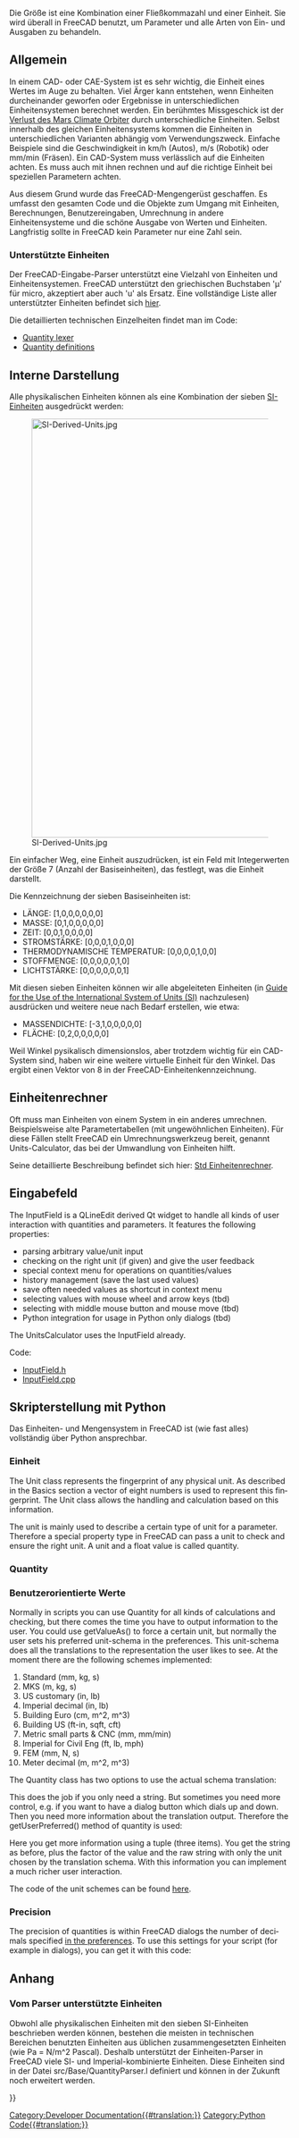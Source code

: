 <languages/>

Die Größe ist eine Kombination einer Fließkommazahl und einer Einheit. Sie wird überall in FreeCAD benutzt, um Parameter und alle Arten von Ein- und Ausgaben zu behandeln. 

<span id="General"></span>
== Allgemein ==

In einem CAD- oder CAE-System ist es sehr wichtig, die Einheit eines Wertes im Auge zu behalten. Viel Ärger kann entstehen, wenn Einheiten durcheinander geworfen oder Ergebnisse in unterschiedlichen Einheitensystemen berechnet werden. Ein berühmtes Missgeschick ist der [https://de.wikipedia.org/wiki/Mars_Climate_Orbiter Verlust des Mars Climate Orbiter] durch unterschiedliche Einheiten. Selbst innerhalb des gleichen Einheitensystems kommen die Einheiten in unterschiedlichen Varianten abhängig vom Verwendungszweck. Einfache Beispiele sind die Geschwindigkeit in km/h (Autos), m/s (Robotik) oder mm/min (Fräsen). Ein CAD-System muss verlässlich auf die Einheiten achten. Es muss auch mit ihnen rechnen und auf die richtige Einheit bei speziellen Parametern achten. 

Aus diesem Grund wurde das FreeCAD-Mengengerüst geschaffen. Es umfasst den gesamten Code und die Objekte zum Umgang mit Einheiten, Berechnungen, Benutzereingaben, Umrechnung in andere Einheitensysteme und die schöne Ausgabe von Werten und Einheiten. Langfristig sollte in FreeCAD kein Parameter nur eine Zahl sein. 

<span id="Supported_units"></span>
=== Unterstützte Einheiten === 

Der FreeCAD-Eingabe-Parser unterstützt eine Vielzahl von Einheiten und Einheitensystemen. FreeCAD unterstützt den griechischen Buchstaben 'µ'  für micro, akzeptiert aber auch 'u' als Ersatz.
Eine vollständige Liste aller unterstützter Einheiten befindet sich [[Expressions/de#Einheiten|hier]].

Die detaillierten technischen Einzelheiten findet man im Code:
* [https://github.com/FreeCAD/FreeCAD/blob/main/src/Base/Quantity.cpp#L544 Quantity lexer]
* [https://github.com/FreeCAD/FreeCAD/blob/main/src/Base/Quantity.cpp#l167 Quantity definitions]

<span id="Internal_representation"></span>
==Interne Darstellung==

Alle physikalischen Einheiten können als eine Kombination der sieben [https://de.wikipedia.org/wiki/Internationales_Einheitensystem SI-Einheiten] ausgedrückt werden:

[[File:SI-Derived-Units.jpg|750px]]

Ein einfacher Weg, eine Einheit auszudrücken, ist ein Feld mit Integerwerten der Größe 7 (Anzahl der Basiseinheiten), das festlegt, was die Einheit darstellt. 

Die Kennzeichnung der sieben Basiseinheiten ist:

* LÄNGE: [1,0,0,0,0,0,0]
* MASSE: [0,1,0,0,0,0,0]
* ZEIT: [0,0,1,0,0,0,0]
* STROMSTÄRKE: [0,0,0,1,0,0,0]
* THERMODYNAMISCHE TEMPERATUR: [0,0,0,0,1,0,0]
* STOFFMENGE: [0,0,0,0,0,1,0]
* LICHTSTÄRKE: [0,0,0,0,0,0,1]

Mit diesen sieben Einheiten können wir alle abgeleiteten Einheiten (in [http://physics.nist.gov/cuu/pdf/sp811.pdf Guide for the Use of the International System of Units (SI)] nachzulesen) ausdrücken und weitere neue nach Bedarf erstellen, wie etwa:
* MASSENDICHTE: [-3,1,0,0,0,0,0]
* FLÄCHE: [0,2,0,0,0,0,0]

Weil Winkel pysikalisch dimensionslos, aber trotzdem wichtig für ein CAD-System sind, haben wir eine weitere virtuelle Einheit für den Winkel. Das ergibt einen Vektor von 8 in der FreeCAD-Einheitenkennzeichnung.

<span id="Units_calculator"></span>
==Einheitenrechner==

Oft muss man Einheiten von einem System in ein anderes umrechnen. Beispielsweise alte Parametertabellen (mit ungewöhnlichen Einheiten). Für diese Fällen stellt FreeCAD ein Umrechnungswerkzeug bereit, genannt Units-Calculator, das bei der Umwandlung von Einheiten hilft. 

Seine detaillierte Beschreibung befindet sich hier: [[Std_UnitsCalculator/de|Std Einheitenrechner]].

<span id="InputField"></span>
== Eingabefeld ==

<div lang="en" dir="ltr" class="mw-content-ltr">
The InputField is a QLineEdit derived Qt widget to handle all kinds of user interaction with quantities and parameters. It features the following properties:
* parsing arbitrary value/unit input
* checking on the right unit (if given) and give the user feedback
* special context menu for operations on quantities/values
* history management (save the last used values)
* save often needed values as shortcut in context menu
* selecting values with mouse wheel and arrow keys (tbd)
* selecting with middle mouse button and mouse move (tbd)
* Python integration for usage in Python only dialogs (tbd)
</div>

<div lang="en" dir="ltr" class="mw-content-ltr">
The UnitsCalculator uses the InputField already.
</div> 

Code:
* [https://github.com/FreeCAD/FreeCAD/blob/main/src/Gui/InputField.h InputField.h]
* [https://github.com/FreeCAD/FreeCAD/blob/main/src/Gui/InputField.cpp InputField.cpp]

<span id="Python_scripting"></span>
==Skripterstellung mit Python==

Das Einheiten- und Mengensystem in FreeCAD ist (wie fast alles) vollständig über Python ansprechbar. 

<span id="Unit"></span>
=== Einheit ===

<div lang="en" dir="ltr" class="mw-content-ltr">
The Unit class represents the fingerprint of any physical unit. As described in the Basics section a vector of eight numbers is used to represent this fingerprint. The Unit class allows the handling and calculation based on this information.
</div> 

{{Code|code=

from FreeCAD import Units

# creating a unit with certain signature
Units.Unit(0,1)      # Mass     (kg)
Units.Unit(1)        # Length   (mm)
Units.Unit(-1,1,-2)  # Pressure (kg/mm*s^2)

# using predefined constants
Units.Unit(Units.Length)
Units.Unit(Units.Mass)
Units.Unit(Units.Pressure)

# parsing unit out of a string
Units.Unit('kg/(m*s^2)')    # Pressure
Units.Unit('Pa')            # the same as combined unit Pascale
Units.Unit('J')             # Joule (work,energy) mm^2*kg/(s^2)

# you can use units from all supported systems of units
Units.Unit('psi')           # imperial pressure
Units.Unit('lb')            # imperial  mass
Units.Unit('ft^2')          # imperial area

# comparing units
Units.Unit(0,1) == Unit(Units.Mass)

# getting type of unit
Units.Unit('kg/(m*s^2)').Type == 'Pressure'

# calculating
Units.Unit('kg') * Units.Unit('m^-1*s^-2') == Units.Unit('kg/(m*s^2)')

}}

<div lang="en" dir="ltr" class="mw-content-ltr">
The unit is mainly used to describe a certain type of unit for a parameter. Therefore a special property type in FreeCAD can pass a unit to check and ensure the right unit. 
A unit and a float value is called quantity.
</div>

<div lang="en" dir="ltr" class="mw-content-ltr">
=== Quantity ===
</div>

{{Code|code=

from FreeCAD import Units

# to create a quantity you need a value (float) and a unit
Units.Quantity(1.0,Units.Unit(0,1))     # Mass       1.0 kg
Units.Quantity(1.0,Units.Unit(1))       # Length    1.0 mm
Units.Quantity(1.0,Units.Unit(-1,1,-2)) # Pressure  1.0 kg/mm*s^2
Units.Quantity(1.0,Units.Pressure)      # Pressure  1.0 kg/mm*s^2

# you can directly give a signature
Units.Quantity(1.0,0,1)     # Mass       1.0 kg
Units.Quantity(1.0,1)       # Length    1.0 mm
Units.Quantity(1.0,-1,1,-2) # Pressure  1.0 kg/mm*s^2

# parsing quantities out of a string
Units.Quantity('1.0 kg/(m*s^2)') # Pressure
Units.Quantity('1.0 Pa')         # the same as combined Unit Pascale
Units.Quantity('1.0 J')          # Joule (Work,Energy) mm^2*kg/(s^2)

# You can use a point or comma as float delimiter
Units.Quantity('1,0 m')
Units.Quantity('1.0 m')

# you can use units from all supported systems of units
Units.Quantity('1.0 psi')  # imperial pressure
Units.Quantity('1.0 lb')   # imperial mass
Units.Quantity('1.0 ft^2') # imperial area

# the quantity parser can do calculations too
Units.Quantity('360/5 deg')        # splitting circle 
Units.Quantity('1/16 in')          # fractions
Units.Quantity('5.3*6.3 m^2')      # calculating an area
Units.Quantity('1/(log(2.3)/sin(pi)*3.4)+1.8e-3 m')
Units.Quantity('1ft 3in')          # imperial style

# and for sure calculation and comparison
Units.Quantity('1 Pa') * Units.Quantity(2.0) == Units.Quantity('2 Pa')
Units.Quantity('1 m') * Units.Quantity('2 m') == Units.Quantity('2 m^2')
Units.Quantity('1 m') * Units.Quantity('2 ft') + Units.Quantity('2 mm^2')
Units.Quantity('1 m') > Units.Quantity('2 ft')

# accessing the components
Units.Quantity('1 m').Value # get the number (always internal system (mm/kg/s))
Units.Quantity('1 m').Unit  # get the unit
Units.Quantity('1 m') == Units.Quantity( Units.Quantity('1 m').Value , Units.Quantity('1 m').Unit)

# translating the value into other units than the internal system (mm/kg/s)
Units.Quantity('1 km/h').getValueAs('m/s')                  # translate value
Units.Quantity('1 m').getValueAs(2.45,1)                    # translation value and unit signature
Units.Quantity('1 kPa').getValueAs(Units.Pascal)            # predefined standard units 
Units.Quantity('1 MPa').getValueAs(Units.Quantity('N/m^2')) # a quantity
          
}}

<span id="User_facing_values"></span>
=== Benutzerorientierte Werte ===

<div lang="en" dir="ltr" class="mw-content-ltr">
Normally in scripts you can use Quantity for all kinds of calculations and checking, but there comes the time you have to output information to the user. You could use getValueAs() to force a certain unit, but normally the user sets his preferred unit-schema in the preferences. This unit-schema does all the translations to the representation the user likes to see. At the moment there are the following schemes implemented:
# Standard     (mm, kg, s) 
# MKS          (m, kg, s)
# US customary (in, lb) 
# Imperial decimal (in, lb)
# Building Euro (cm, m^2, m^3)
# Building US (ft-in, sqft, cft)
# Metric small parts & CNC (mm, mm/min)
# Imperial for Civil Eng (ft, lb, mph)
# FEM (mm, N, s)
# Meter decimal (m, m^2, m^3)
</div>

<div lang="en" dir="ltr" class="mw-content-ltr">
The Quantity class has two options to use the actual schema translation:
</div>

{{Code|code=
from FreeCAD import Units

# Use the translated string:
Units.Quantity('1m').UserString           # '1000 mm' in 1; '1 m' in 2; and '1.09361 yr' in 3
}}

<div lang="en" dir="ltr" class="mw-content-ltr">
This does the job if you only need a string. But sometimes you need more control, e.g. if you want to have a dialog button which dials up and down. Then you need more information about the translation output. Therefore the getUserPreferred() method of quantity is used:
</div>

{{Code|code=
Units.Quantity('22 m').getUserPreferred() # gets a tuple:('22 m', 1000.0, 'm')
Units.Quantity('2  m').getUserPreferred() # Tuple: ('2000 mm', 1.0, 'mm')
}}

<div lang="en" dir="ltr" class="mw-content-ltr">
Here you get more information using a tuple (three items). You get the string as before, plus the factor of the value and the raw string with only the unit chosen by the translation schema. With this information you can implement a much richer user interaction.
</div>

<div lang="en" dir="ltr" class="mw-content-ltr">
The code of the unit schemes can be found [https://github.com/FreeCAD/FreeCAD/blob/main/src/Base/UnitsSchemasData.h here].
</div>

<div lang="en" dir="ltr" class="mw-content-ltr">
=== Precision ===
</div>

<div lang="en" dir="ltr" class="mw-content-ltr">
The precision of quantities is within FreeCAD dialogs the number of decimals specified [[Preferences_Editor#Units|in the preferences]]. To use this settings for your script (for example in dialogs), you can get it with this code:
</div>
{{Code|code=
import FreeCAD

params = App.ParamGet("User parameter:BaseApp/Preferences/Units")
params.GetInt('Decimals') # returns an int
}}

<span id="Appendix"></span>
== Anhang == 

<span id="Parser_supported_units"></span>
===Vom Parser unterstützte Einheiten===

Obwohl alle physikalischen Einheiten mit den sieben SI-Einheiten beschrieben werden können, bestehen die meisten in technischen Bereichen benutzten Einheiten aus üblichen zusammengesetzten Einheiten (wie Pa = N/m^2 Pascal). Deshalb unterstützt der Einheiten-Parser in FreeCAD viele SI- und Imperial-kombinierte Einheiten. Diese Einheiten sind in der Datei src/Base/QuantityParser.l definiert und können in der Zukunft noch erweitert werden. 

{{Code|code=

from FreeCAD import Units

 "nm"  = Units.Quantity(1.0e-6    ,Units.Unit(1));         // nano meter
 "µm"  = Units.Quantity(1.0e-3    ,Units.Unit(1));         // micro meter
 "mm"  = Units.Quantity(1.0       ,Units.Unit(1));         // milli meter
 "cm"  = Units.Quantity(10.0      ,Units.Unit(1));         // centi meter
 "dm"  = Units.Quantity(100.0     ,Units.Unit(1));         // deci meter
 "m"   = Units.Quantity(1.0e3     ,Units.Unit(1));         // meter
 "km"  = Units.Quantity(1.0e6     ,Units.Unit(1));         // kilo meter
 "l"   = Units.Quantity(1000000.0 ,Units.Unit(3));         // liter dm^3
                                                  
 "µg"  = Units.Quantity(1.0e-9    ,Units.Unit(0,1));       // micro gram
 "mg"  = Units.Quantity(1.0e-6    ,Units.Unit(0,1));       // milli gram
 "g"   = Units.Quantity(1.0e-3    ,Units.Unit(0,1));       // gram
 "kg"  = Units.Quantity(1.0       ,Units.Unit(0,1));       // kilo gram
 "t"   = Units.Quantity(1000.0    ,Units.Unit(0,1));       // ton
                                                  
 "s"   = Units.Quantity(1.0       ,Units.Unit(0,0,1));     // second (internal standard time)
 "min" = Units.Quantity(60.0      ,Units.Unit(0,0,1));     // minute
 "h"   = Units.Quantity(3600.0    ,Units.Unit(0,0,1));     // hour  
                                                  
 "A"   = Units.Quantity(1.0       ,Units.Unit(0,0,0,1));   // Ampere (internal standard electric current)
 "mA"  = Units.Quantity(0.001     ,Units.Unit(0,0,0,1));   // milli Ampere         
 "kA"  = Units.Quantity(1000.0    ,Units.Unit(0,0,0,1));   // kilo Ampere         
 "MA"  = Units.Quantity(1.0e6     ,Units.Unit(0,0,0,1));   // Mega Ampere         
                                                  
 "K"   = Units.Quantity(1.0       ,Units.Unit(0,0,0,0,1)); // Kelvin (internal standard thermodynamic temperature)
 "mK"  = Units.Quantity(0.001     ,Units.Unit(0,0,0,0,1)); // Kelvin         
 "µK"  = Units.Quantity(0.000001  ,Units.Unit(0,0,0,0,1)); // Kelvin         

 "mol" = Units.Quantity(1.0       ,Units.Unit(0,0,0,0,0,1)); // Mole (internal standard amount of substance)        

 "cd"  = Units.Quantity(1.0       ,Units.Unit(0,0,0,0,0,0,1)); // Candela (internal standard luminous intensity)        

 "deg" = Units.Quantity(1.0         ,Units.Unit(0,0,0,0,0,0,0,1)); // degree (internal standard angle)
 "rad" = Units.Quantity(180/M_PI    ,Units.Unit(0,0,0,0,0,0,0,1)); // radian         
 "gon" = Units.Quantity(360.0/400.0 ,Units.Unit(0,0,0,0,0,0,0,1)); // gon         

 "in"  = Units.Quantity(25.4        ,Units.Unit(1));       // inch
 "\""  = Units.Quantity(25.4        ,Units.Unit(1));       // inch
 "fo"  = Units.Quantity(304.8       ,Units.Unit(1));       // foot
 "'"   = Units.Quantity(304.8       ,Units.Unit(1));       // foot
 "th"  = Units.Quantity(0.0254      ,Units.Unit(1));       // thou
 "yd"  = Units.Quantity(914.4       ,Units.Unit(1));       // yard

 "lb"  = Units.Quantity(0.45359237   ,Units.Unit(0,1));    // pound
 "oz"  = Units.Quantity(0.0283495231 ,Units.Unit(0,1));    // ounce
 "st"  = Units.Quantity(6.35029318   ,Units.Unit(0,1));    // Stone
 "cwt" = Units.Quantity(50.80234544  ,Units.Unit(0,1));    // hundredweights
}}

{{Powerdocnavi{{#translation:}}}}
[[Category:Developer Documentation{{#translation:}}]]
[[Category:Python Code{{#translation:}}]]
{{clear}}